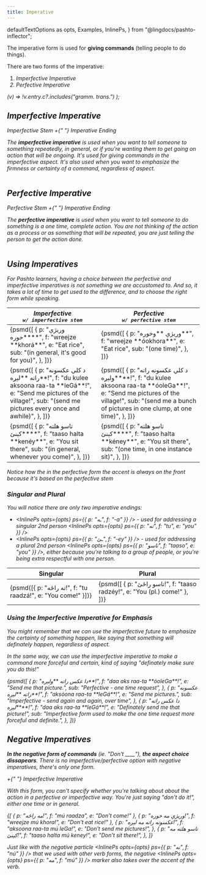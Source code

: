 ```yaml
---
title: Imperative
---
```


  defaultTextOptions as opts,
  Examples,
  InlinePs,
} from "@lingdocs/pashto-inflector";

The imperative form is used for **giving commands** (telling people to do things).

There are two forms of the imperative:

1. <i className="fas fa-video" /> Imperfective Imperative
2. <i className="fas fa-camera" /> Perfective Imperative

  (v) => !v.entry.c?.includes("gramm. trans.")
);

## Imperfective Imperative

<Formula name="Imperfective Imperative">
  Imperfective Stem +{" "}
  <Link to="/verbs/verb-endings/#imperative-verb-endings">
    Imperative Ending
  </Link>
</Formula>

The <i className="fas fa-video" /> **imperfective imperative** is used when you want to tell someone to something repeatedly, in general, or if you're wanting them to get going on action that will be ongoing. It's used for giving commands in the <i className="fas fa-video" /> <Link to="/verbs/verb-aspect/#imperfective-aspect">imperfective aspect</Link>. It's also used when you want to emphasize the firmness or certainty of a command, regardless of aspect.

<div className="text-center">
  <img src={imperfectiveImperative} alt="" className="img-fluid" />
</div>

<BasicVerbShowCase opts={opts} tense="imperfectiveImperative" />

## Perfective Imperative

<Formula name="Perfective Imperative">
  Perfective Stem +{" "}
  <Link to="/verbs/verb-endings/#imperative-verb-endings">
    Imperative Ending
  </Link>
</Formula>

The <i className="fas fa-camera" /> **perfective imperative** is used when you want to tell someone to do something is a one time, complete action. You are not thinking of the action as a process or as something that will be repeated, you are just telling the person to _get the action done_.

<div className="text-center">
  <img src={perfectiveImperative} alt="" className="img-fluid" />
</div>

<BasicVerbShowCase opts={opts} tense="perfectiveImperative" />

## Using Imperatives

For Pashto learners, having a choice between the perfective and imperfective imperatives is _not_ something we are accustomed to. And so, it takes a lot of time to get used to the difference, and to choose the right form while speaking.

<div className="my-3" style={{ overflowX: "auto" }}>
  <table className="table">
    <thead>
      <tr>
        <th scope="col">
          <div>
            <i className="fas fa-video" /> Imperfective
          </div>
          <div>
            <samp>w/ imperfective stem</samp>
          </div>
        </th>
        <th scope="col">
          <div>
            <i className="fas fa-camera" /> Perfective
          </div>
          <div>
            <samp>w/ perfective stem</samp>
          </div>
        </th>
      </tr>
    </thead>
    <tbody>
      <tr>
        <td>
          <Examples opts={opts}>
            {psmd([
              {
                p: "وریژې **خوره**",
                f: "wreejze **khorá**",
                e: "Eat rice",
                sub: "(in general, it's good for you)",
              },
            ])}
          </Examples>
        </td>
        <td>
          <Examples opts={opts}>
            {psmd([
              {
                p: "وریژې **وخوره**",
                f: "wreejze **óokhora**",
                e: "Eat rice",
                sub: "(one time)",
              },
            ])}
          </Examples>
        </td>
      </tr>
      <tr>
        <td>
          <Examples opts={opts}>
            {psmd([
              {
                p: "د کلي عکسونه راته **لېږه**!",
                f: "du kulee aksoona raa-ta **leGá**!",
                e: "Send me pictures of the village!",
                sub: "(send me pictures every once and awhile)",
              },
            ])}
          </Examples>
        </td>
        <td>
          <Examples opts={opts}>
            {psmd([
              {
                p: "د کلي عکسونه راته **ولېږه**!",
                f: "du kulee aksoona raa-ta **óoleGa**!",
                e: "Send me pictures of the village!",
                sub: "(send me a bunch of pictures in one clump, at one time)",
              },
            ])}
          </Examples>
        </td>
      </tr>
      <tr>
        <td>
          <Examples opts={opts}>
            {psmd([
              {
                p: "تاسو هلته **کېنئ**",
                f: "taaso halta **kenéy**",
                e: "You sit there",
                sub: "(in general, whenever you come)",
              },
            ])}
          </Examples>
        </td>
        <td>
          <Examples opts={opts}>
            {psmd([
              {
                p: "تاسو هلته **کېنئ**",
                f: "taaso halta **kéney**",
                e: "You sit there",
                sub: "(one time, in one instance sit)",
              },
            ])}
          </Examples>
        </td>
      </tr>
    </tbody>
  </table>
</div>

Notice how the in the perfective form _the accent is always on the front_ because it's based on the <Link to="/verbs/roots-and-stems/">perfective stem</Link>

### Singular and Plural

You will notice there are only two <Link to="/verbs/verb-endings/#imperative-verb-endings">imperative endings</Link>:

- <InlinePs opts={opts} ps={{ p: "ـه", f: "-a" }} /> - used for addressing a singular
  2nd person <InlinePs opts={opts} ps={{ p: "ته", f: "tu", e: "you" }} />
- <InlinePs opts={opts} ps={{ p: "ـئ", f: "-ey" }} /> - used for addressing a plural
  2nd person <InlinePs opts={opts} ps={{ p: "تاسو", f: "taaso", e: "you" }} />,
  either because you're talking to a group of people, or you're being extra
  respectful with one person.

<div className="my-3" style={{ overflowX: "auto" }}>
  <table className="table">
    <thead>
      <tr>
        <th scope="col">Singular</th>
        <th scope="col">Plural</th>
      </tr>
    </thead>
    <tbody>
      <tr>
        <td>
          <Examples opts={opts}>
            {psmd([{ p: "ته راځه!", f: "tu raadzá!", e: "You come!" }])}
          </Examples>
        </td>
        <td>
          <Examples opts={opts}>
            {psmd([
              { p: "تاسو راځئ!", f: "taaso radzéy!", e: "You (pl.) come!" },
            ])}
          </Examples>
        </td>
      </tr>
    </tbody>
  </table>
</div>

<GameDisplay record={imperativeVerbGame1} />

<GameDisplay record={imperativeVerbGame2} />

### Using the Imperfective Imperative for Emphasis

You might remember that we can use the <Link to="/verbs/future-verbs/#imperfective-future">imperfective future</Link> to emphasize the _certainty_ of something happen, like saying that something will _definately_ happen, regardless of aspect.

In the same way, we can use the <i className="fas fa-video" /> <Link to="/verbs/imperative-verbs/#imperfective-imperative">imperfective imperative</Link> to make a command more forceful and certain, kind of saying "definately make sure you do this!"

<Examples opts={opts}>
  {psmd([
    {
      p: "دا عکس راته **ولېږه**!",
      f: "daa aks raa-ta **óoleGa**!",
      e: "Send me that picture.",
      sub: "Perfective - one time request",
    },
    {
      p: "عکسونه راته **لېږه**!",
      f: "aksóona raa-ta **leGá**!",
      e: "Send me pictures.",
      sub: "Imperfective - send again and again, over time",
    },
    {
      p: "دا عکس راته **لېږه**!",
      f: "daa aks raa-ta **leGá**!",
      e: "Definately send me that picture!",
      sub: "Imperfective form used to make the one time request more forceful and definite.",
    },
  ])}
</Examples>

## Negative Imperatives

**In the negative form of commands** (ie. _"Don't \_\_\_\_"_), **the aspect choice dissapears**. There is no imperfective/perfective option with negative imperatives, there's only one form.

<Formula name="Negative Imperative">
  <InlinePs opts={opts} ps={{ p: "مه", f: "mú" }} /> +{" "}
  <Link to="/verbs/imperative-verbs/#imperfective-imperative">
    Imperfective Imperative
  </Link>
</Formula>

With this form, you can't specify whether you're talking about about the action in a <i className="fas fa-camera" /> perfective or <i className="fas fa-video" /> imperfective way. You're just saying "don't do it!", either one time or in general.

<Examples opts={opts}>
  {[
    { p: "مه راځه!", f: "mú raadza", e: "Don't come!" },
    { p: "وریژې مه خوره!", f: "wreejze mú khora!", e: "Don't eat rice!" },
    {
      p: "عکسونه راته مه لېږه!",
      f: "aksoona raa-ta mú leGa!",
      e: "Don't send me pictures!",
    },
    {
      p: "تاسو هلته مه کېنئ!",
      f: "taaso halta mú keney!",
      e: "Don't sit there!",
    },
  ]}
</Examples>

Just like with the negative particle <InlinePs opts={opts} ps={{ p: "نه", f: "nú" }} /> that we used with other verb forms, the negative <InlinePs opts={opts} ps={{ p: "مه", f: "mú" }} /> marker also takes over the accent of the verb.
